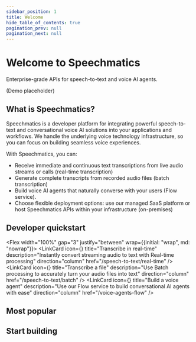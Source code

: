 ```yaml
---
sidebar_position: 1
title: Welcome
hide_table_of_contents: true
pagination_prev: null
pagination_next: null
---
```



# Welcome to Speechmatics

Enterprise-grade APIs for speech-to-text and voice AI agents.

<Box asChild width="100%" height="200px" my="3">
  <Card>
    <Flex justify="center" align="center" width="100%" height="100%">
    (Demo placeholder)
    </Flex>
  </Card>
</Box>

## What is Speechmatics?

Speechmatics is a developer platform for integrating powerful speech-to-text and conversational voice AI solutions into your applications and workflows. We handle the underlying voice technology infrastructure, so you can focus on building seamless voice experiences.

With Speechmatics, you can:

- Receive immediate and continuous text transcriptions from live audio streams or calls (real-time transcription)
- Generate complete transcripts from recorded audio files (batch transcription)
- Build voice AI agents that naturally converse with your users (Flow service).
- Choose flexible deployment options: use our managed SaaS platform or host Speechmatics APIs within your infrastructure (on-premises)

## Developer quickstart

<Flex width="100%" gap="3" justify="between" wrap={{initial: "wrap", md: "nowrap"}}>
  <LinkCard
    icon={<ChevronsRightIcon/>}
    title="Transcribe in real-time"
    description="Instantly convert streaming audio to text with Real-time processing"
    direction="column"
    href="/speech-to-text/real-time"
  />
  <LinkCard
    icon={<FileAudio/>}
    title="Transcribe a file"
    description="Use Batch processing to accurately turn your audio files into text"
    direction="column"
    href="/speech-to-text/batch"
  />
  <LinkCard
    icon={<BotMessageSquare/>}
    title="Build a voice agent"
    description="Use our Flow service to build conversational AI agents with ease"
    direction="column"
    href="/voice-agents-flow"
  />
</Flex>

## Most popular

<Grid columns="2" gap="3">
  <LinkCard
    title="On-premises deployment"
    description="Host our APIs in your environment, ensuring complete data privacy, infrastructure control, and straightforward integration into existing developer workflows and technology stacks"
    href="/deployments"
  />
  <LinkCard
    title="Visit the portal"
    description="Create API keys, manage billing, explore transcription tools, and build voice AI agents in our web platform."
    href="https://portal.speechmatics.com"
  />
  <LinkCard
    title="API reference"
    description="Explore our API reference. Available for: Real-time transcription, Batch transcription, Voice agents (Flow)"
    href="/api-ref"
  />
  <LinkCard
    title="Core CPU container"
    description="Run our APIs locally, optimizing for low resource usage and data privacy. Ideal for battery-sensitive devices or secure environments, enabling high performance without cloud dependence."
    href="/deployments/container/cpu-speech-to-text-container"
  />
  <LinkCard
    title="On device deployment"
    description="Run our APIs locally, optimizing for low resource usage and data privacy. Ideal for battery-sensitive devices or secure environments, enabling high performance without cloud dependence."
    disabled
    badgeText="Coming soon"
  />
</Grid>

## Start building

<Grid columns="2" gap="3">
  <LinkCard
    title="Voice agent app"
    description="Conversational AI with React Native and Flow"
    href="/voice-agents-flow/react-native"
  />
  <LinkCard
    title="Real-time transcription with NextJS"
    description="Learn to transcribe microphone audio in real-time with NextJS and our API"
    disabled
    badgeText="Coming soon"
  />
</Grid>